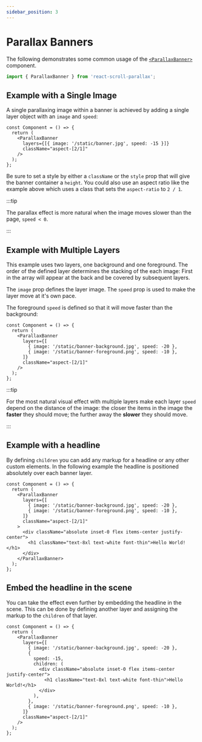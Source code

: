 ```yaml
---
sidebar_position: 3
---
```



# Parallax Banners

The following demonstrates some common usage of the [`<ParallaxBanner>`](/docs/usage/components/parallax-banner-component) component.

```ts
import { ParallaxBanner } from 'react-scroll-parallax';
```

## Example with a Single Image

A single parallaxing image within a banner is achieved by adding a single layer object with an `image` and `speed`:

```tsx
const Component = () => {
  return (
    <ParallaxBanner
      layers={[{ image: '/static/banner.jpg', speed: -15 }]}
      className="aspect-[2/1]"
    />
  );
};
```

<ParallaxBannerSingle />

Be sure to set a style by either a `className` or the `style` prop that will give the banner container a `height`. You could also use an aspect ratio like the example above which uses a class that sets the `aspect-ratio` to `2 / 1`.

:::tip

The parallax effect is more natural when the image moves slower than the page, `speed < 0`.

:::

## Example with Multiple Layers

This example uses two layers, one background and one foreground. The order of the defined layer determines the stacking of the each image: First in the array will appear at the back and be covered by subsequent layers.

The `image` prop defines the layer image.
The `speed` prop is used to make the layer move at it's own pace.

The foreground `speed` is defined so that it will move faster than the background:

```tsx
const Component = () => {
  return (
    <ParallaxBanner
      layers={[
        { image: '/static/banner-background.jpg', speed: -20 },
        { image: '/static/banner-foreground.png', speed: -10 },
      ]}
      className="aspect-[2/1]"
    />
  );
};
```

:::tip

For the most natural visual effect with multiple layers make each layer `speed` depend on the distance of the image: the closer the items in the image the **faster** they should move; the further away the **slower** they should move.

:::

<ParallaxBannerImages />

## Example with a headline

By defining `children` you can add any markup for a headline or any other custom elements. In the following example the headline is positioned absolutely over each banner layer.

```tsx
const Component = () => {
  return (
    <ParallaxBanner
      layers={[
        { image: '/static/banner-background.jpg', speed: -20 },
        { image: '/static/banner-foreground.png', speed: -10 },
      ]}
      className="aspect-[2/1]"
    >
      <div className="absolute inset-0 flex items-center justify-center">
        <h1 className="text-8xl text-white font-thin">Hello World!</h1>
      </div>
    </ParallaxBanner>
  );
};
```

<ParallaxBannerWithHeadline />

## Embed the headline in the scene

You can take the effect even further by embedding the headline in the scene. This can be done by defining another layer and assigning the markup to the `children` of that layer.

```tsx
const Component = () => {
  return (
    <ParallaxBanner
      layers={[
        { image: '/static/banner-background.jpg', speed: -20 },
        {
          speed: -15,
          children: (
            <div className="absolute inset-0 flex items-center justify-center">
              <h1 className="text-8xl text-white font-thin">Hello World!</h1>
            </div>
          ),
        },
        { image: '/static/banner-foreground.png', speed: -10 },
      ]}
      className="aspect-[2/1]"
    />
  );
};
```

<ParallaxBannerEmbedHeadline />
